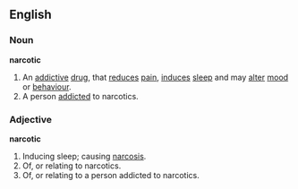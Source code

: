 ==English==
===Noun===
'''narcotic'''
#An [[addictive]] [[drug]], that [[reduce]]s [[pain]], [[induce]]s [[sleep]] and may [[alter]] [[mood]] or [[behaviour]].
#A person [[addict]]ed to narcotics.
===Adjective===
'''narcotic'''
#Inducing sleep; causing [[narcosis]].
#Of, or relating to narcotics.
#Of, or relating to a person addicted to narcotics.